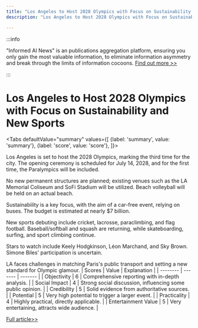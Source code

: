 ```yaml
---
title: "Los Angeles to Host 2028 Olympics with Focus on Sustainability and New Sports"
description: "Los Angeles to Host 2028 Olympics with Focus on Sustainability and New Sports"

---
```



:::info

"Informed AI News" is an publications aggregation platform, ensuring you only gain the most valuable information, to eliminate information asymmetry and break through the limits of information cocoons.  [Find out more >>](/)

:::

# Los Angeles to Host 2028 Olympics with Focus on Sustainability and New Sports


<Tabs
	defaultValue="summary"
	values={[
	{label: 'summary', value: 'summary'},
	{label: 'score', value: 'score'},
]}>
<TabItem value="summary">


Los Angeles is set to host the 2028 Olympics, marking the third time for the city. The opening ceremony is scheduled for July 14, 2028, and for the first time, the Paralympics will be included.

No new permanent structures are planned; existing venues such as the LA Memorial Coliseum and SoFi Stadium will be utilized. Beach volleyball will be held on an actual beach.

Sustainability is a key focus, with the aim of a car-free event, relying on buses. The budget is estimated at nearly $7 billion.

New sports debuting include cricket, lacrosse, paraclimbing, and flag football. Baseball/softball and squash are returning, while skateboarding, surfing, and sport climbing continue.

Stars to watch include Keely Hodgkinson, Léon Marchand, and Sky Brown. Simone Biles' participation is uncertain.

LA faces challenges in matching Paris's public transport and setting a new standard for Olympic glamour.
</TabItem>
<TabItem value="score">
	| Scores     | Value   | Explanation |
	| -------- | ------- | ------- |
	| Objectivity  | 6    | Comprehensive reporting with in-depth analysis.    |
	| Social Impact | 4     | Strong social discussion, influencing some public opinion.    |
	| Credibility    | 5    | Solid evidence from authoritative sources.    |
	| Potential    | 5    | Very high potential to trigger a larger event.    |
	| Practicality    | 4    | Highly practical, directly applicable.    |
	| Entertainment Value    | 5    | Very entertaining, attracts wide audience.    |
</TabItem>
</Tabs>

[Full article>>](https://www.bbc.com/news/articles/cn8lyrgxvdgo)
